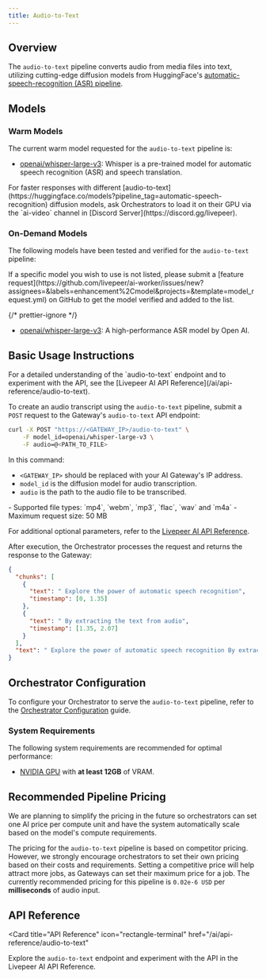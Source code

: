 ```yaml
---
title: Audio-to-Text
---
```


## Overview

The `audio-to-text` pipeline converts audio from media files into text,
utilizing cutting-edge diffusion models from HuggingFace's
[automatic-speech-recognition (ASR) pipeline](https://huggingface.co/models?pipeline_tag=automatic-speech-recognition).

<div align="center">

</div>

## Models

### Warm Models

The current warm model requested for the `audio-to-text` pipeline is:

- [openai/whisper-large-v3](https://huggingface.co/openai/whisper-large-v3):
  Whisper is a pre-trained model for automatic speech recognition (ASR) and
  speech translation.

<Tip>
  For faster responses with different
  [audio-to-text](https://huggingface.co/models?pipeline_tag=automatic-speech-recognition)
  diffusion models, ask Orchestrators to load it on their GPU via the `ai-video`
  channel in [Discord Server](https://discord.gg/livepeer).
</Tip>

### On-Demand Models

The following models have been tested and verified for the `audio-to-text`
pipeline:

<Note>
  If a specific model you wish to use is not listed, please submit a [feature
  request](https://github.com/livepeer/ai-worker/issues/new?assignees=&labels=enhancement%2Cmodel&projects=&template=model_request.yml)
  on GitHub to get the model verified and added to the list.
</Note>

{/* prettier-ignore */}
<Accordion title="Tested and Verified Diffusion Models">
- [openai/whisper-large-v3](https://huggingface.co/openai/whisper-large-v3): A high-performance ASR model by Open AI.
</Accordion>

## Basic Usage Instructions

<Tip>
  For a detailed understanding of the `audio-to-text` endpoint and to experiment
  with the API, see the [Livepeer AI API
  Reference](/ai/api-reference/audio-to-text).
</Tip>

To create an audio transcript using the `audio-to-text` pipeline, submit a
`POST` request to the Gateway's `audio-to-text` API endpoint:

```bash
curl -X POST "https://<GATEWAY_IP>/audio-to-text" \
    -F model_id=openai/whisper-large-v3 \
    -F audio=@<PATH_TO_FILE>
```

In this command:

- `<GATEWAY_IP>` should be replaced with your AI Gateway's IP address.
- `model_id` is the diffusion model for audio transcription.
- `audio` is the path to the audio file to be transcribed.

<Note>
  - Supported file types: `mp4`, `webm`, `mp3`, `flac`, `wav` and `m4a` -
  Maximum request size: 50 MB
</Note>

For additional optional parameters, refer to the
[Livepeer AI API Reference](/ai/api-reference/audio-to-text).

After execution, the Orchestrator processes the request and returns the response
to the Gateway:

```json
{
  "chunks": [
    {
      "text": " Explore the power of automatic speech recognition",
      "timestamp": [0, 1.35]
    },
    {
      "text": " By extracting the text from audio",
      "timestamp": [1.35, 2.07]
    }
  ],
  "text": " Explore the power of automatic speech recognition By extracting the text from audio"
}
```

## Orchestrator Configuration

To configure your Orchestrator to serve the `audio-to-text` pipeline, refer to
the [Orchestrator Configuration](/ai/orchestrators/get-started) guide.

### System Requirements

The following system requirements are recommended for optimal performance:

- [NVIDIA GPU](https://developer.nvidia.com/cuda-gpus) with **at least 12GB** of
  VRAM.

## Recommended Pipeline Pricing

<Note>We are planning to simplify the pricing in the future so orchestrators can set 
one AI price per compute unit and have the system automatically scale based on the 
model's compute requirements.</Note>

The pricing for the `audio-to-text` pipeline is based on competitor pricing. However, 
we strongly encourage orchestrators to set their own pricing based on their costs and 
requirements. Setting a competitive price will help attract more jobs, as Gateways can 
set their maximum price for a job. The currently recommended pricing for this pipeline 
is `0.02e-6 USD` per **milliseconds** of audio input.

## API Reference

<Card
  title="API Reference"
  icon="rectangle-terminal"
  href="/ai/api-reference/audio-to-text"
>
  Explore the `audio-to-text` endpoint and experiment with the API in the
  Livepeer AI API Reference.
</Card>
